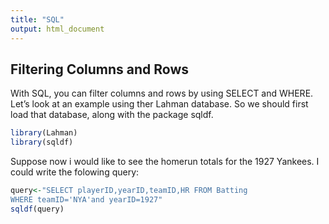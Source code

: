 ```yaml
---
title: "SQL"
output: html_document
---
```


## Filtering Columns and Rows

With SQL, you can filter columns and rows by using SELECT and WHERE. Let's look at an example using ther Lahman database. So we should first load that database, along with the package sqldf.

```r
library(Lahman)
library(sqldf)
```

Suppose now i would like to see the homerun totals for the 1927 Yankees. I could write the folowing query: 

```r
query<-"SELECT playerID,yearID,teamID,HR FROM Batting
WHERE teamID='NYA'and yearID=1927"
sqldf(query)
```
